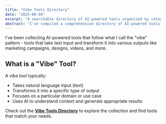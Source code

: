 ```yaml
---
title: "Vibe Tools Directory"
date: "2025-08-04"
excerpt: "A searchable directory of AI-powered tools organized by category. Find the perfect tool for your needs."
abstract: "I've compiled a comprehensive directory of AI-powered tools that follow the 'vibe' pattern - tools that transform text input into various outputs. This directory is searchable and organized by category to help you find the right tool for your specific needs."
---
```


I've been collecting AI-powered tools that follow what I call the "vibe" pattern - tools that take text input and transform it into various outputs like marketing campaigns, designs, videos, and more.

## What is a "Vibe" Tool?

A vibe tool typically:
- Takes natural language input (text)
- Transforms it into a specific type of output
- Focuses on a particular domain or use case
- Uses AI to understand context and generate appropriate results

Check out the **[Vibe Tools Directory](/vibe-index)** to explore the collection and find tools that match your needs. 